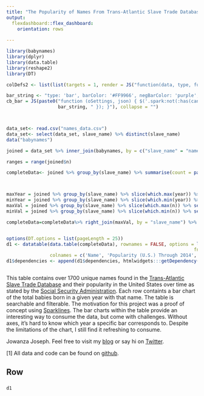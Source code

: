 ```yaml
---
title: "The Popularity of Names From Trans-Atlantic Slave Trade Database (1880-2014)"
output: 
  flexdashboard::flex_dashboard:
    orientation: rows
    
---
```


```r
library(babynames)
library(dplyr)
library(data.table)
library(reshape2)
library(DT)

colDefs2 <- list(list(targets = 1, render = JS("function(data, type, full){ return '<span class=spark>' + data + '</span>' }")))

bar_string <- "type: 'bar', barColor: '#FF9966', negBarColor: 'purple', highlightColor: 'black'"
cb_bar = JS(paste0("function (oSettings, json) { $('.spark:not(:has(canvas))').sparkline('html', { ", 
                   bar_string, " }); }"), collapse = "")



data_set<- read.csv("names_data.csv")
data_set<- select(data_set, slave_name) %>% distinct(slave_name)
data("babynames")

joined = data_set %>% inner_join(babynames, by = c("slave_name" = "name")) %>% group_by(slave_name, year) %>% summarise(n = sum(n))

ranges = range(joined$n)

completeData<- joined %>% group_by(slave_name) %>% summarise(count = paste(n, collapse = ","))



maxYear = joined %>% group_by(slave_name) %>% slice(which.max(year)) %>% select(year) %>% rename(maxYear = year)
minYear = joined %>% group_by(slave_name) %>% slice(which.min(year)) %>% select(year) %>% rename(minYear = year)
maxVal = joined %>% group_by(slave_name) %>% slice(which.max(n)) %>% select(n) %>% rename(maxCount = n)
minVal = joined %>% group_by(slave_name) %>% slice(which.min(n)) %>% select(n) %>% rename(minCount = n)

completeData=completeData%>% right_join(maxVal, by = "slave_name") %>% right_join(minYear, by = "slave_name") %>% right_join(maxYear, by = "slave_name")


options(DT.options = list(pageLength = 25))
d1 <- datatable(data.table(completeData), rownames = FALSE, options = list(columnDefs = colDefs2, 
                                                                     fnDrawCallback = cb_bar),
                colnames = c('Name', 'Popularity (U.S.) Through 2014', 'Max', 'First Year Appeared', 'Last Year Appeared'), class = 'responsive', style = 'bootstrap') 
d1$dependencies <- append(d1$dependencies, htmlwidgets:::getDependency("sparkline"))



```

This table contains over 1700 unique names found in the [Trans-Atlantic Slave Trade Database](http://www.slavevoyages.org/resources/names-database) and their popularity in the United States over time as stated by the [Social Security Administration](https://www.ssa.gov/).  Each row containts a bar chart of the total babies born in a given year with that name. The table is searchable and filterable. The motivation for this project was a proof of concept using [Sparklines](http://omnipotent.net/jquery.sparkline/#s-about). The bar charts within the table provide an interesting way to consume the data, but come with challenges. Without axes, it's hard to know which year a specific bar corresponds to. Despite the limitations of the chart, I still find it refreshing to consume. 

Jowanza Joseph. Feel free to visit my [blog](http://www.jowanza.com) or say hi on [Twitter](https://www.twitter.com/jowanza). 


[1] All data and code can be found on [github](https://github.com/josep2/slave_names).

Row {data-height=900}
-------------------------------------

###

```r
d1
```